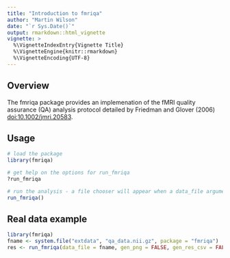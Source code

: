 ```yaml
---
title: "Introduction to fmriqa"
author: "Martin Wilson"
date: "`r Sys.Date()`"
output: rmarkdown::html_vignette
vignette: >
  %\VignetteIndexEntry{Vignette Title}
  %\VignetteEngine{knitr::rmarkdown}
  %\VignetteEncoding{UTF-8}
---
```


## Overview
The fmriqa package provides an implemenation of the fMRI quality assurance (QA) 
analysis protocol detailed by Friedman and Glover (2006) 
<doi:10.1002/jmri.20583>.

## Usage
```r
# load the package
library(fmriqa)

# get help on the options for run_fmriqa
?run_fmriqa

# run the analysis - a file chooser will appear when a data_file argument is not given
run_fmriqa()
```

## Real data example
```r
library(fmriqa)
fname <- system.file("extdata", "qa_data.nii.gz", package = "fmriqa")
res <- run_fmriqa(data_file = fname, gen_png = FALSE, gen_res_csv = FALSE, tr = 3)
```
